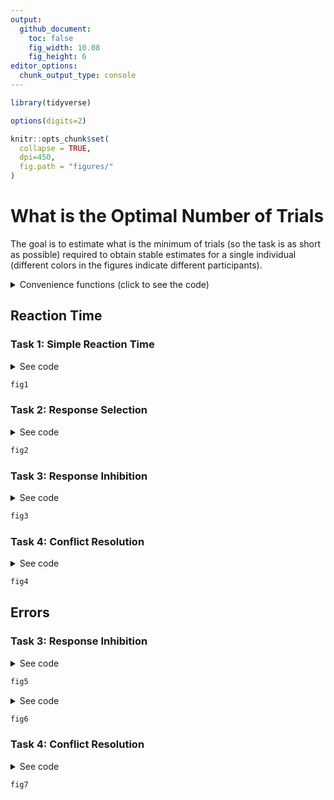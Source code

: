 ```yaml
---
output: 
  github_document:
    toc: false
    fig_width: 10.08
    fig_height: 6
editor_options: 
  chunk_output_type: console
---
```



```r
library(tidyverse)

options(digits=2)

knitr::opts_chunk$set(
  collapse = TRUE,
  dpi=450,
  fig.path = "figures/"
)
```

# What is the Optimal Number of Trials

The goal is to estimate what is the minimum of trials (so the task is as short as possible) required to obtain stable estimates for a single individual (different colors in the figures indicate different participants).


<details><summary>Convenience functions (click to see the code)</summary>
<p>
```r
library(tidyverse)
library(easystats)
library(cowplot)

compute_cumulative <- function(data, fun = mean, col = "RT"){
  cumu <- c()
  for(i in 1:nrow(data)){
    cumu <- c(cumu,
              fun(data[1:i, col], na.rm = TRUE))
  }
  cumu
}

cumulative_data <- function(data){
  data$Cumulative_Mean <- compute_cumulative(data, fun = mean)
  data$Cumulative_SD <- compute_cumulative(data, fun = sd)
  data$Cumulative_CI_high <- data$Cumulative_Mean + data$Cumulative_SD * 1.96
  data$Cumulative_CI_low <- data$Cumulative_Mean - data$Cumulative_SD * 1.96

  data$Change_Mean <- c(NA, tail(data$Cumulative_Mean, -1) - head(data$Cumulative_Mean, -1))
  data$Change_SD <- c(NA, tail(data$Cumulative_SD, -1) - head(data$Cumulative_SD, -1))
  data[c("Participant", "Task", "Trial_Order",
         "Cumulative_Mean", "Cumulative_SD", "Cumulative_CI_high", "Cumulative_CI_low",
         "Change_Mean", "Change_SD")]
}


cumulative_errors <- function(data){
  data$Error <- as.character(data$Response) != as.character(data$Stimulus_Side)
  error_prob <- c()
  for(i in 1:nrow(data)){
    error_prob <- c(error_prob, sum(data$Error[1:i]) / i)
  }
  data$Error_Probability <- error_prob
  data[c("Participant", "Task", "Trial_Order", "Error_Probability")]
}


inhibition_model <- function(data){
  data$Error <- ifelse(as.character(data$Stop_Signal) %in% c("True", "TRUE") & data$Response %in% c("RIGHT", "LEFT"), TRUE, FALSE)
  glm(Error ~ Stop_Signal_RT, data = data, family = "binomial")
}


fix_old_subjects <- function(data){
  if("Stop_Signal" %in% names(data)){
    if(TRUE %in% data$Stop_Signal){ 
    data$Stop_Signal <- ifelse(data$Stop_Signal == TRUE, "True", "False")
    }
  }
  if(any(c("Conflict", "Congruence") %in% names(data))){
    if(!"Conflict" %in% names(data)){  
    data$Conflict <- ifelse(data$Congruence == "CONGRUENT", "False", "True")
    }
  }
  data
}
```
</p>
</details>


## Reaction Time

### Task 1: Simple Reaction Time
<details><summary>See code</summary>
<p>
```r
df <- data.frame()
for(path in list.files(path = "data/", pattern = "*_ProcessingSpeed.csv", full.names = TRUE)){
  df <- rbind(df, cumulative_data(read.csv(path)))
}

fig1 <- cowplot::plot_grid(
  df %>%
    ggplot(aes(x = Trial_Order, y = Cumulative_Mean)) +
    geom_vline(xintercept = 50, linetype = "dotted") +
    geom_ribbon(aes(ymin = Cumulative_CI_low, ymax = Cumulative_CI_high, fill = Participant), alpha = 0.1) +
    geom_line(aes(color = Participant), size = 1) +
    theme_modern() +
    scale_color_viridis_d(guide = FALSE) +
    scale_fill_viridis_d(guide = FALSE) +
    coord_cartesian(ylim = c(50, 700)) +
    xlab("Number of trials"),
  cowplot::plot_grid(df %>%
    ggplot(aes(x = Trial_Order, y = Change_Mean)) +
    geom_vline(xintercept = 50, linetype = "dotted") +
    geom_hline(yintercept = 0) +
    geom_line(aes(color = Participant), size = 1) +
    theme_modern() +
    scale_color_viridis_d(guide = FALSE) +
    xlab("Number of trials"),
  df %>%
    ggplot(aes(x = Trial_Order, y = Change_SD)) +
    geom_vline(xintercept = 50, linetype = "dotted") +
    geom_hline(yintercept = 0) +
    geom_line(aes(color = Participant), size = 1) +
    theme_modern() +
    scale_color_viridis_d(guide = FALSE) +
    xlab("Number of trials")),
  nrow = 2
)
```
</p>
</details>

```r
fig1
```



### Task 2: Response Selection
<details><summary>See code</summary>
<p>
```r
df <- data.frame()
for(path in list.files(path = "data/", pattern = "*_ResponseSelection.csv", full.names = TRUE)){
  df <- rbind(df, cumulative_data(read.csv(path)))
}

fig2 <- cowplot::plot_grid(
  df %>%
    ggplot(aes(x = Trial_Order, y = Cumulative_Mean)) +
    geom_vline(xintercept = 60, linetype = "dotted") +
    geom_ribbon(aes(ymin = Cumulative_CI_low, ymax = Cumulative_CI_high, fill = Participant), alpha = 0.1) +
    geom_line(aes(color = Participant), size = 1) +
    theme_modern() +
    scale_color_viridis_d(guide = FALSE) +
    scale_fill_viridis_d(guide = FALSE) +
    xlab("Number of trials"),
  cowplot::plot_grid(df %>%
    ggplot(aes(x = Trial_Order, y = Change_Mean)) +
    geom_vline(xintercept = 60, linetype = "dotted") +
    geom_hline(yintercept = 0) +
    geom_line(aes(color = Participant), size = 1) +
    theme_modern() +
    scale_color_viridis_d(guide = FALSE) +
    xlab("Number of trials"),
  df %>%
    ggplot(aes(x = Trial_Order, y = Change_SD)) +
    geom_vline(xintercept = 60, linetype = "dotted") +
    geom_hline(yintercept = 0) +
    geom_line(aes(color = Participant), size = 1) +
    theme_modern() +
    scale_color_viridis_d(guide = FALSE) +
    xlab("Number of trials")),
  nrow = 2
)
```
</p>
</details>

```r
fig2
```

### Task 3: Response Inhibition
<details><summary>See code</summary>
<p>
```r
df <- data.frame()
for(path in list.files(path = "data/", pattern = "*_ResponseInhibition.csv", full.names = TRUE)){
  dat <- fix_old_subjects(read.csv(path))
  df <- rbind(df, cumulative_data(dat[dat$Stop_Signal == "False", ]))
}

fig3 <- cowplot::plot_grid(
  df %>%
    ggplot(aes(x = Trial_Order, y = Cumulative_Mean)) +
    geom_vline(xintercept = 60, linetype = "dotted") +
    geom_ribbon(aes(ymin = Cumulative_CI_low, ymax = Cumulative_CI_high, fill = Participant), alpha = 0.1) +
    geom_line(aes(color = Participant), size = 1) +
    theme_modern() +
    scale_color_viridis_d(guide = FALSE) +
    scale_fill_viridis_d(guide = FALSE) +
    xlab("Number of trials"),
  cowplot::plot_grid(df %>%
    ggplot(aes(x = Trial_Order, y = Change_Mean)) +
    geom_vline(xintercept = 60, linetype = "dotted") +
    geom_hline(yintercept = 0) +
    geom_line(aes(color = Participant), size = 1) +
    theme_modern() +
    scale_color_viridis_d(guide = FALSE) +
    xlab("Number of trials"),
  df %>%
    ggplot(aes(x = Trial_Order, y = Change_SD)) +
    geom_vline(xintercept = 60, linetype = "dotted") +
    geom_hline(yintercept = 0) +
    geom_line(aes(color = Participant), size = 1) +
    theme_modern() +
    scale_color_viridis_d(guide = FALSE) +
    xlab("Number of trials")),
  nrow = 2
)
```
</p>
</details>

```r
fig3
```



### Task 4: Conflict Resolution
<details><summary>See code</summary>
<p>
```r
df <- data.frame()
for(path in list.files(path = "data/", pattern = "*_ConflictResolution.csv", full.names = TRUE)){
  dat <- fix_old_subjects(read.csv(path))
  cong <- cumulative_data(dat[dat$Conflict == "False", ])
  cong$Conflict <- "False"
  incong <- cumulative_data(dat[dat$Conflict == "True", ])
  incong$Conflict <- "True"
  df <- rbind(df, rbind(cong, incong))
}

fig4 <- cowplot::plot_grid(
  df %>%
    ggplot(aes(x = Trial_Order, y = Cumulative_Mean)) +
    geom_vline(xintercept = 120, linetype = "dotted") +
    geom_ribbon(aes(ymin = Cumulative_CI_low, ymax = Cumulative_CI_high, fill = Participant), alpha = 0.1) +
    geom_line(aes(color = Participant), size = 1) +
    theme_modern() +
    scale_color_viridis_d(guide = FALSE) +
    scale_fill_viridis_d(guide = FALSE) +
    facet_grid(~Conflict, labeller = "label_both") +
    coord_cartesian(ylim = c(100, 1000)) +
    xlab("Number of trials"),
  cowplot::plot_grid(df %>%
    ggplot(aes(x = Trial_Order, y = Change_Mean)) +
    geom_vline(xintercept = 120, linetype = "dotted") +
    geom_hline(yintercept = 0) +
    geom_line(aes(color = Participant), size = 1) +
    theme_modern() +
    scale_color_viridis_d(guide = FALSE) +
    facet_grid(~Conflict, labeller = "label_both") +
    coord_cartesian(ylim = c(-200, 100)) +
    xlab("Number of trials"),
  df %>%
    ggplot(aes(x = Trial_Order, y = Change_SD)) +
    geom_vline(xintercept = 120, linetype = "dotted") +
    geom_hline(yintercept = 0) +
    geom_line(aes(color = Participant), size = 1) +
    theme_modern() +
    scale_color_viridis_d(guide = FALSE) +
    facet_grid(~Conflict, labeller = "label_both") +
    coord_cartesian(ylim = c(-100, 100)) +
    xlab("Number of trials")),
  nrow = 2
)
```
</p>
</details>

```r
fig4
```



## Errors


<!-- ### Task 2: Response Selection -->
<!-- <details><summary>See code</summary> -->
<!-- <p> -->
<!-- ```{r, echo = TRUE, warning=FALSE, message=FALSE} -->
<!-- df <- data.frame() -->
<!-- for(path in list.files(path = "data/", pattern = "*_ResponseSelection.csv", full.names = TRUE)){ -->
<!--   df <- rbind(df, cumulative_errors(read.csv(path))) -->
<!-- } -->

<!-- fig4 <- df %>% -->
<!--     ggplot(aes(x = Trial_Order, y = Error_Probability)) + -->
<!--     geom_vline(xintercept = 60, linetype = "dotted") + -->
<!--     geom_line(aes(color = Participant), size = 1) + -->
<!--     theme_modern() + -->
<!--     scale_color_viridis_d(guide = FALSE) + -->
<!--     scale_fill_viridis_d(guide = FALSE) -->
<!-- ``` -->
<!-- </p> -->
<!-- </details> -->
<!-- ```{r, echo = FALSE, warning=FALSE, message=FALSE} -->
<!-- fig4 -->
<!-- ``` -->



### Task 3: Response Inhibition
<details><summary>See code</summary>
<p>
```r
df <- data.frame()
for(path in list.files(path = "data/", pattern = "*_ResponseInhibition.csv", full.names = TRUE)){
  data <- fix_old_subjects(read.csv(path))
  predicted <- estimate::estimate_link(inhibition_model(data))
  predicted$Participant <- unique(data$Participant)
  df <- rbind(df, predicted)
}


fig5 <- df %>%
  ggplot(aes(x = Stop_Signal_RT, y = Predicted)) +
  geom_ribbon(aes(ymin = CI_low, ymax = CI_high, fill = Participant), alpha = 0.1) +
  geom_line(aes(color = Participant), size = 1) +
  theme_modern() +
  scale_color_viridis_d(guide = FALSE) +
  scale_fill_viridis_d(guide = FALSE)  +
  xlab("Stop Signal RT (SSRT)") +
  ylab("Probability of Inhibition Failure")
```
</p>
</details>
```r
fig5
```

<details><summary>See code</summary>
<p>
```r
df <- data.frame()
for(path in list.files(path = "data/", pattern = "*_ResponseInhibition.csv", full.names = TRUE)){
  data <- fix_old_subjects(read.csv(path))
  for(i in 1:nrow(data)){
    dat <- tryCatch({
        model <- inhibition_model(data[1:i, ])
        params <- insight::get_parameters(model)$Estimate
        se <- standard_error(model)
        data.frame(Intercept = params[1],
                   Intercept_CI_high = params[1] + se$SE[1] * 1.96,
                   Intercept_CI_low = params[1] - se$SE[1] * 1.96,
                   Slope = params[2],
                   Slope_CI_high = params[2] + se$SE[2] * 1.96,
                   Slope_CI_low = params[2] - se$SE[2] * 1.96)
    }, error = function(e) {
        data.frame(Intercept = NA,
                   Intercept_CI_high = NA,
                   Intercept_CI_low = NA,
                   Slope = NA,
                   Slope_CI_high = NA,
                   Slope_CI_low = NA)
    })
    
    dat$Participant <- unique(data$Participant)
    dat$Trial_Order <- i
    df <- rbind(df, dat)
  }
}



fig6 <- cowplot::plot_grid(
  df %>%
    ggplot(aes(x = Trial_Order, y = Intercept)) +
    geom_hline(yintercept = 0) +
    # geom_ribbon(aes(ymin = Intercept_CI_low, ymax = Intercept_CI_high, fill = Participant), alpha = 0.1) +
    geom_line(aes(color = Participant), size = 1) +
    theme_modern() +
    scale_color_viridis_d(guide = FALSE) +
    scale_fill_viridis_d(guide = FALSE) +
    coord_cartesian(ylim = c(-7, 3)) +
    xlab("Number of trials"),
  df %>%
    ggplot(aes(x = Trial_Order, y = Slope)) +
    geom_hline(yintercept = 0) +
    # geom_ribbon(aes(ymin = Intercept_CI_low, ymax = Slope_CI_high, fill = Participant), alpha = 0.1) +
    geom_line(aes(color = Participant), size = 1) +
    theme_modern() +
    scale_color_viridis_d(guide = FALSE) +
    scale_fill_viridis_d(guide = FALSE) +
    coord_cartesian(ylim = c(-0.07, 0.07)) +
    xlab("Number of trials")
)
```
</p>
</details>
```r
fig6
```


### Task 4: Conflict Resolution
<details><summary>See code</summary>
<p>
```r
df <- data.frame()
for(path in list.files(path = "data/", pattern = "*_ConflictResolution.csv", full.names = TRUE)){
  dat <- fix_old_subjects(read.csv(path))
  cong <- cumulative_errors(dat[dat$Conflict == "False", ])
  cong$Conflict <- FALSE
  incong <- cumulative_errors(dat[dat$Conflict == "True", ])
  incong$Conflict <- TRUE
  df <- rbind(df, rbind(cong, incong))
}

fig7 <- df %>%
    ggplot(aes(x = Trial_Order, y = Error_Probability)) +
    geom_vline(xintercept = 120, linetype = "dotted") +
    geom_line(aes(color = Participant), size = 1) +
    theme_modern() +
    scale_color_viridis_d(guide = FALSE) +
    scale_fill_viridis_d(guide = FALSE) +
    facet_grid(~Conflict, labeller = "label_both") +
    xlab("Number of trials")
```
</p>
</details>
```r
fig7
```
